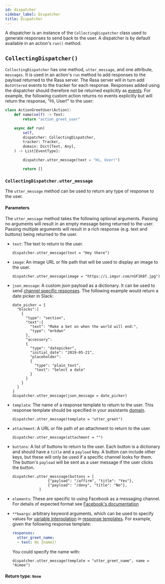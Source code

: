```yaml
---
id: dispatcher
sidebar_label: Dispatcher
title: Dispatcher
---
```


A dispatcher is an instance of the `CollectingDispatcher` class used to generate responses to send back to the user.
A dispatcher is by default available in an action's `run()` method.



## `CollectingDispatcher()`

`CollectingDispatcher` has one method, `utter_message`, and one attribute, `messages`.
It is used in an action's `run` method to add responses to the payload returned to the Rasa server. 
The Rasa server will in turn add `BotUttered` events to the tracker for each response. Responses
added using the dispatcher should therefore not be returned
explicitly as [events](events.mdx). For example, the 
following custom action returns no events explicitly but will return the response, "Hi, User!" to the user:

```python
class ActionGreetUser(Action):
    def name(self) -> Text:
        return "action_greet_user"

    async def run(
        self,
        dispatcher: CollectingDispatcher,
        tracker: Tracker,
        domain: Dict[Text, Any],
    ) -> List[EventType]:

        dispatcher.utter_message(text = "Hi, User!")

        return []
```


### `CollectingDispatcher.utter_message`

The `utter_message` method can be used to return any type 
of response to the user. 

#### Parameters

The `utter_message` method takes the following optional arguments. 
Passing no arguments will result in an empty message being returned to the user. 
Passing multiple arguments will result in a rich response (e.g. text and buttons) being returned to the user.

- `text`: The text to return to the user.

  ```python-runnable
  dispatcher.utter_message(text = "Hey there")
  ```
 
- `image`: An image URL or file path that will be used to display an image to the user.

  ```python-runnable
  dispatcher.utter_message(image = "https://i.imgur.com/nGF1K8f.jpg")
  ```

- `json_message`: A custom json payload as a dictionary. It can be used to send [channel specific responses](d).
                  The following example would return a date picker in Slack:

  ```python-runnable
  date_picker = {
    "blocks":[
      {
        "type": "section",
        "text":{
          "text": "Make a bet on when the world will end:",
          "type": "mrkdwn"
        },
        "accessory":
        {
          "type": "datepicker",
          "initial_date": "2019-05-21",
          "placeholder":
          {
            "type": "plain_text",
            "text": "Select a date"
          }
        }
      }
    ]
  }
  dispatcher.utter_message(json_message = date_picker)
  ```

- `template`: The name of a response template to return to the user. This response template should
              be specified in your assistants [domain](D).

  ```python-runnable
  dispatcher.utter_message(template = "utter_greet")
  ```

- `attachment`: A URL or file path of an attachment to return to the user.

  ```python-runnable
  dispatcher.utter_message(attachment = "")
  ```

- `buttons`: A list of buttons to return to the user. 
             Each button is a dictionary and should have a `title` and a `payload` key. 
             A button can include other keys, but these will only be used if
             a specific channel looks for them.
             The button's `payload` will be sent as a user message if the user
             clicks the button.

  ```
  dispatcher.utter_messsage(buttons = [
                  {"payload": "/affirm", "title": "Yes"},
                  {"payload": "/deny", "title": "No"},
              ]
  ```

- `elements`: These are specific to using Facebook as a messaging channel. For details 
              of expected format see [Facebook's documentation](https://developers.facebook.com/docs/messenger-platform/send-messages/template/generic/)

- `**kwargs`: arbitrary keyword arguments, which can be 
              used to specify values for [variable interpolation](d) in [response templates](d). For example, 
              given the following response template:

  ```yaml
  responses:
    utter_greet_name:
    - text: Hi {name}!
  ```

  You could specify the name with:

  ```python-runnable
  dispatcher.utter_message(template = "utter_greet_name", name = "Aimee")
  ```

#### Return type: `None`
